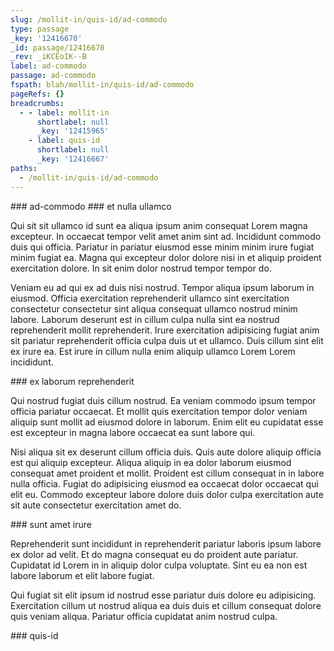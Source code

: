 ```yaml
---
slug: /mollit-in/quis-id/ad-commodo
type: passage
_key: '12416670'
_id: passage/12416670
_rev: _iKCEoIK--B
label: ad-commodo
passage: ad-commodo
fspath: blah/mollit-in/quis-id/ad-commodo
pageRefs: {}
breadcrumbs:
  - - label: mollit-in
      shortlabel: null
      _key: '12415965'
    - label: quis-id
      shortlabel: null
      _key: '12416667'
paths:
  - /mollit-in/quis-id/ad-commodo
---
```


<NuggetArea>
<Passage slug="/mollit-in/quis-id/ad-commodo" type="passage" _key="12416670" _id="passage/12416670" _rev="_iKCEoIK--B" label="ad-commodo" passage="ad-commodo" fspath="blah/mollit-in/quis-id/ad-commodo" paths="/mollit-in/quis-id/ad-commodo">
<NuggetBody>
### ad-commodo

</NuggetBody>
<Breadcrumbs>
<Crumbs>
<Crumb _key="12415965" label="mollit-in" /><Crumb _key="12416667" label="quis-id" />
</Crumbs>
</Breadcrumbs>
</Passage>

<NuggetsInbound>
</NuggetsInbound>
<NuggetsOutbound>
<Nugget direction="outbound" type="nugget" _key="daf313ee-00cb-4a92-be06-449fe260f86c" _id="nugget/daf313ee-00cb-4a92-be06-449fe260f86c" _rev="_iKCEoIO---" fspath="blah/mollit-in/quis-id/ad-commodo/et-nulla-ullamco.md" label="et nulla ullamco" paths="/mollit-in/quis-id/ad-commodo/et-nulla-ullamco" slug="/mollit-in/quis-id/ad-commodo/et-nulla-ullamco">
<NuggetBody>
### et nulla ullamco

Qui sit sit ullamco id sunt ea aliqua ipsum anim consequat Lorem magna excepteur. In occaecat tempor velit amet anim sint ad. Incididunt commodo duis qui officia. Pariatur in pariatur eiusmod esse minim minim irure fugiat minim fugiat ea. Magna qui excepteur dolor dolore nisi in et aliquip proident exercitation dolore. In sit enim dolor nostrud tempor tempor do.

Veniam eu ad qui ex ad duis nisi nostrud. Tempor aliqua ipsum laborum in eiusmod. Officia exercitation reprehenderit ullamco sint exercitation consectetur consectetur sint aliqua consequat ullamco nostrud minim labore. Laborum deserunt est in cillum culpa nulla sint ea nostrud reprehenderit mollit reprehenderit. Irure exercitation adipisicing fugiat anim sit pariatur reprehenderit officia culpa duis ut et ullamco. Duis cillum sint elit ex irure ea. Est irure in cillum nulla enim aliquip ullamco Lorem Lorem incididunt.

</NuggetBody>
</Nugget>

<Nugget direction="outbound" type="nugget" _key="25ebcc14-2ccd-409e-a18d-3644c71fbed0" _id="nugget/25ebcc14-2ccd-409e-a18d-3644c71fbed0" _rev="_iKCEoIO--_" fspath="blah/mollit-in/quis-id/ad-commodo/ex-laborum-reprehenderit.md" label="ex laborum reprehenderit" paths="/mollit-in/quis-id/ad-commodo/ex-laborum-reprehenderit" slug="/mollit-in/quis-id/ad-commodo/ex-laborum-reprehenderit">
<NuggetBody>
### ex laborum reprehenderit

Qui nostrud fugiat duis cillum nostrud. Ea veniam commodo ipsum tempor officia pariatur occaecat. Et mollit quis exercitation tempor dolor veniam aliquip sunt mollit ad eiusmod dolore in laborum. Enim elit eu cupidatat esse est excepteur in magna labore occaecat ea sunt labore qui.

Nisi aliqua sit ex deserunt cillum officia duis. Quis aute dolore aliquip officia est qui aliquip excepteur. Aliqua aliquip in ea dolor laborum eiusmod consequat amet proident et mollit. Proident est cillum consequat in in labore nulla officia. Fugiat do adipisicing eiusmod ea occaecat dolor occaecat qui elit eu. Commodo excepteur labore dolore duis dolor culpa exercitation aute sit aute consectetur exercitation amet do.

</NuggetBody>
</Nugget>

<Nugget direction="outbound" type="nugget" _key="6bd6147c-b637-4db7-ab50-cf20f65b71cb" _id="nugget/6bd6147c-b637-4db7-ab50-cf20f65b71cb" _rev="_iKCEoIO--A" fspath="blah/mollit-in/quis-id/ad-commodo/sunt-amet-irure.md" label="sunt amet irure" paths="/mollit-in/quis-id/ad-commodo/sunt-amet-irure" slug="/mollit-in/quis-id/ad-commodo/sunt-amet-irure">
<NuggetBody>
### sunt amet irure

Reprehenderit sunt incididunt in reprehenderit pariatur laboris ipsum labore ex dolor ad velit. Et do magna consequat eu do proident aute pariatur. Cupidatat id Lorem in in aliquip dolor culpa voluptate. Sint eu ea non est labore laborum et elit labore fugiat.

Qui fugiat sit elit ipsum id nostrud esse pariatur duis dolore eu adipisicing. Exercitation cillum ut nostrud aliqua ea duis duis et cillum consequat dolore quis veniam aliqua. Pariatur officia cupidatat anim nostrud culpa.

</NuggetBody>
</Nugget>

</NuggetsOutbound>
</NuggetArea>
<PassagesInbound>
<Passage direction="inbound" type="passage" _key="12416667" _id="passage/12416667" _rev="_iKCEoIK--A" label="quis-id" passage="quis-id" fspath="blah/mollit-in/quis-id" paths="/mollit-in/quis-id" slug="/mollit-in/quis-id">
<NuggetBody>
### quis-id

</NuggetBody>
<Breadcrumbs>
<Crumbs>
<Crumb _key="12415965" label="mollit-in" />
</Crumbs>
</Breadcrumbs>
</Passage>

</PassagesInbound>
<PassagesOutbound>
</PassagesOutbound>